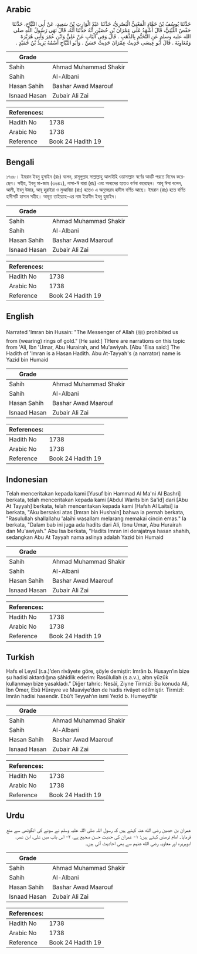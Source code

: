 ## Arabic


<div dir="rtl" lang="ar" style={{fontSize:'larger',backgroundColor:'#f8f9fa',padding:20}}>
حَدَّثَنَا يُوسُفُ بْنُ حَمَّادٍ الْمَعْنِيُّ الْبَصْرِيُّ، حَدَّثَنَا عَبْدُ الْوَارِثِ بْنُ سَعِيدٍ، عَنْ أَبِي التَّيَّاحِ، حَدَّثَنَا حَفْصٌ اللَّيْثِيُّ، قَالَ أَشْهَدُ عَلَى عِمْرَانَ بْنِ حُصَيْنٍ أَنَّهُ حَدَّثَنَا أَنَّهُ، قَالَ نَهَى رَسُولُ اللَّهِ صلى الله عليه وسلم عَنِ التَّخَتُّمِ بِالذَّهَبِ ‏.‏ قَالَ وَفِي الْبَابِ عَنْ عَلِيٍّ وَابْنِ عُمَرَ وَأَبِي هُرَيْرَةَ وَمُعَاوِيَةَ ‏.‏ قَالَ أَبُو عِيسَى حَدِيثُ عِمْرَانَ حَدِيثٌ حَسَنٌ ‏.‏ وَأَبُو التَّيَّاحِ اسْمُهُ يَزِيدُ بْنُ حُمَيْدٍ ‏.‏
</div>
<div style={{backgroundColor:'#f8f9fa',padding:20, marginBottom: 10}}><table> <thead> <tr> <th>Grade</th> <th></th> </tr> </thead> <tbody> <tr><td>Sahih</td><td>Ahmad Muhammad Shakir</td></tr><tr><td>Sahih</td><td>Al-Albani</td></tr><tr><td>Hasan Sahih</td><td>Bashar Awad Maarouf</td></tr><tr><td>Isnaad Hasan</td><td>Zubair Ali Zai</td></tr></tbody></table><table> <thead> <tr> <th>References:</th> <th></th> </tr> </thead> <tbody><tr><td>Hadith No</td><td>1738</td></tr><tr><td>Arabic No</td><td>1738</td></tr><tr><td>Reference</td><td>Book 24 Hadith 19</td></tr></tbody></table></div>

## Bengali


<div dir="ltr" lang="bn" style={{fontSize:'larger',backgroundColor:'#f8f9fa',padding:20}}>
১৭৩৮। ইমরান ইবনু হুসাইন (রাঃ) বলেন, রাসূলুল্লাহ সাল্লাল্লাহু আলাইহি ওয়াসাল্লাম স্বর্ণের আংটি পরতে নিষেধ করেছেন। সহীহ, ইবনু মা-জাহ (৩৬৪২), নাসা-ঈ বারা (রাঃ) এবং অন্যদের হতেও বর্ণনা করেছেন। আবূ ঈসা বলেন, আলী, ইবনু উমার, আবূ হুরাইরা ও মুআবিয়া (রাঃ) হতেও এ অনুচ্ছেদে হাদীস বর্ণিত আছে। ইমরান (রাঃ) হতে বর্ণিত হাদীসটি হাসান সহীহ। আবূত তাইয়্যাহ-এর নাম ইয়াযীদ ইবনু হুমাইদ।
</div>
<div style={{backgroundColor:'#f8f9fa',padding:20, marginBottom: 10}}><table> <thead> <tr> <th>Grade</th> <th></th> </tr> </thead> <tbody> <tr><td>Sahih</td><td>Ahmad Muhammad Shakir</td></tr><tr><td>Sahih</td><td>Al-Albani</td></tr><tr><td>Hasan Sahih</td><td>Bashar Awad Maarouf</td></tr><tr><td>Isnaad Hasan</td><td>Zubair Ali Zai</td></tr></tbody></table><table> <thead> <tr> <th>References:</th> <th></th> </tr> </thead> <tbody><tr><td>Hadith No</td><td>1738</td></tr><tr><td>Arabic No</td><td>1738</td></tr><tr><td>Reference</td><td>Book 24 Hadith 19</td></tr></tbody></table></div>

## English


<div dir="ltr" lang="en" style={{fontSize:'larger',backgroundColor:'#f8f9fa',padding:20}}>
Narrated 'Imran bin Husain: "The Messenger of Allah (ﷺ) prohibited us from (wearing) rings of gold." [He said:] THere are narrations on this topic from 'Ali, Ibn 'Umar, Abu Hurairah, and Mu'awiyah. [Abu 'Eisa said:] The Hadith of 'Imran is a Hasan Hadith. Abu At-Tayyah's (a narrator) name is Yazid bin Humaid
</div>
<div style={{backgroundColor:'#f8f9fa',padding:20, marginBottom: 10}}><table> <thead> <tr> <th>Grade</th> <th></th> </tr> </thead> <tbody> <tr><td>Sahih</td><td>Ahmad Muhammad Shakir</td></tr><tr><td>Sahih</td><td>Al-Albani</td></tr><tr><td>Hasan Sahih</td><td>Bashar Awad Maarouf</td></tr><tr><td>Isnaad Hasan</td><td>Zubair Ali Zai</td></tr></tbody></table><table> <thead> <tr> <th>References:</th> <th></th> </tr> </thead> <tbody><tr><td>Hadith No</td><td>1738</td></tr><tr><td>Arabic No</td><td>1738</td></tr><tr><td>Reference</td><td>Book 24 Hadith 19</td></tr></tbody></table></div>

## Indonesian


<div dir="ltr" lang="id" style={{fontSize:'larger',backgroundColor:'#f8f9fa',padding:20}}>
Telah menceritakan kepada kami [Yusuf bin Hammad Al Ma'ni Al Bashri] berkata, telah menceritakan kepada kami [Abdul Warits bin Sa'id] dari [Abu At Tayyah] berkata, telah menceritakan kepada kami [Hafsh Al Laitsi] ia berkata, "Aku bersaksi atas [Imran bin Hushain] bahwa ia pernah berkata, "Rasulullah shallallahu 'alaihi wasallam melarang memakai cincin emas." Ia berkata, "Dalam bab ini juga ada hadits dari Ali, Ibnu Umar, Abu Hurairah dan Mu'awiyah." Abu Isa berkata, "Hadits Imran ini derajatnya hasan shahih, sedangkan Abu At Tayyah nama aslinya adalah Yazid bin Humaid
</div>
<div style={{backgroundColor:'#f8f9fa',padding:20, marginBottom: 10}}><table> <thead> <tr> <th>Grade</th> <th></th> </tr> </thead> <tbody> <tr><td>Sahih</td><td>Ahmad Muhammad Shakir</td></tr><tr><td>Sahih</td><td>Al-Albani</td></tr><tr><td>Hasan Sahih</td><td>Bashar Awad Maarouf</td></tr><tr><td>Isnaad Hasan</td><td>Zubair Ali Zai</td></tr></tbody></table><table> <thead> <tr> <th>References:</th> <th></th> </tr> </thead> <tbody><tr><td>Hadith No</td><td>1738</td></tr><tr><td>Arabic No</td><td>1738</td></tr><tr><td>Reference</td><td>Book 24 Hadith 19</td></tr></tbody></table></div>

## Turkish


<div dir="ltr" lang="tr" style={{fontSize:'larger',backgroundColor:'#f8f9fa',padding:20}}>
Hafs el Leysî (r.a.)’den rivâyete göre, şöyle demiştir: Imrân b. Husayn’ın bize şu hadisi aktardığına şâhidlik ederim: Rasûlullah (s.a.v.), altın yüzük kullanmayı bize yasakladı.” Diğer tahric: Nesâî, Ziyne Tirmizî: Bu konuda Ali, İbn Ömer, Ebû Hüreyre ve Muaviye’den de hadis rivâyet edilmiştir. Tirmizî: Imrân hadisi hasendir. Ebû’t Teyyah’ın ismi Yezîd b. Humeyd’tir
</div>
<div style={{backgroundColor:'#f8f9fa',padding:20, marginBottom: 10}}><table> <thead> <tr> <th>Grade</th> <th></th> </tr> </thead> <tbody> <tr><td>Sahih</td><td>Ahmad Muhammad Shakir</td></tr><tr><td>Sahih</td><td>Al-Albani</td></tr><tr><td>Hasan Sahih</td><td>Bashar Awad Maarouf</td></tr><tr><td>Isnaad Hasan</td><td>Zubair Ali Zai</td></tr></tbody></table><table> <thead> <tr> <th>References:</th> <th></th> </tr> </thead> <tbody><tr><td>Hadith No</td><td>1738</td></tr><tr><td>Arabic No</td><td>1738</td></tr><tr><td>Reference</td><td>Book 24 Hadith 19</td></tr></tbody></table></div>

## Urdu


<div dir="rtl" lang="ur" style={{fontSize:'larger',backgroundColor:'#f8f9fa',padding:20}}>
عمران بن حصین رضی الله عنہ کہتے ہیں کہ رسول اللہ صلی اللہ علیہ وسلم نے سونے کی انگوٹھی سے منع فرمایا۔ امام ترمذی کہتے ہیں: ۱- عمران کی حدیث حسن صحیح ہے، ۲- اس باب میں علی، ابن عمر، ابوہریرہ اور معاویہ رضی الله عنہم سے بھی احادیث آئی ہیں۔
</div>
<div style={{backgroundColor:'#f8f9fa',padding:20, marginBottom: 10}}><table> <thead> <tr> <th>Grade</th> <th></th> </tr> </thead> <tbody> <tr><td>Sahih</td><td>Ahmad Muhammad Shakir</td></tr><tr><td>Sahih</td><td>Al-Albani</td></tr><tr><td>Hasan Sahih</td><td>Bashar Awad Maarouf</td></tr><tr><td>Isnaad Hasan</td><td>Zubair Ali Zai</td></tr></tbody></table><table> <thead> <tr> <th>References:</th> <th></th> </tr> </thead> <tbody><tr><td>Hadith No</td><td>1738</td></tr><tr><td>Arabic No</td><td>1738</td></tr><tr><td>Reference</td><td>Book 24 Hadith 19</td></tr></tbody></table></div>